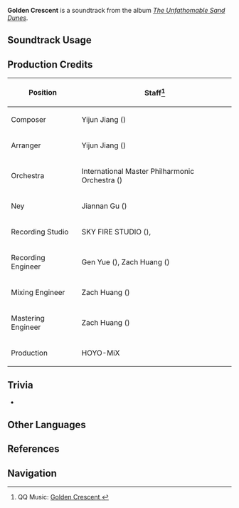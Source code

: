 {{Soundtrack Infobox
|image          = The Unfathomable Sand Dunes.png
|album          = The Unfathomable Sand Dunes
|disc           = 1
|number         = 15
|featured       =
|featured2      =
|featured3      =
|featured_disc  =
|featured_disc2 =
|featured_disc3 =
|youtube_id     = hR1J3_sY5Q4
|spotify_id     = 172MxvROcIAaYUuCu6EhQj
|previous       = Dance of Scorpions
|next           = A Pearl Amongst Legends
}}
'''Golden Crescent''' is a soundtrack from the album ''[[The Unfathomable Sand Dunes]]''.

==Soundtrack Usage==
{{Soundtrack Usage
|quest    = 
|location = Girdle of the Sands//night
|domain   = 
}}

==Production Credits==
{| class="wikitable"
! Position
! Staff<ref>QQ Music: [https://y.qq.com/n/ryqq/songDetail/003RgsXm0fdhGM Golden Crescent {{zh|荒沙与新月}}]</ref>
|-
! Composer
| Yijun Jiang ({{zh|姜以君}})
|-
! Arranger
| Yijun Jiang ({{zh|姜以君}})
|-
! Orchestra
| International Master Philharmonic Orchestra ({{zh|国际首席爱乐乐团}})
|-
! Ney
| Jiannan Gu ({{zh|顾剑楠}})
|-
! Recording Studio
| SKY FIRE STUDIO ({{zh|九紫天诚录音棚}}), {{Not a Typo|52Hz Studio}}
|-
! Recording Engineer
| Gen Yue ({{zh|岳艮}}), Zach Huang ({{zh|黄巍}})
|-
! Mixing Engineer
| Zach Huang ({{zh|黄巍}})
|-
! Mastering Engineer
| Zach Huang ({{zh|黄巍}})
|-
! Production
| HOYO-MiX
|}
<!--
==Gallery==
<gallery>
</gallery>
-->

==Trivia==
* {{Transclude|Dance of Scorpions|GirdleTheme1|section=1}}

==Other Languages==
{{Other Languages
|en      = Golden Crescent
|zhs     = 荒沙与新月
|zhs_rm  = Huāngshā yǔ Xīnyuè
|zht     = 荒沙與新月
|zht_rm  = Huāngshā yǔ Xīnyuè
|zh_tl   = The Barren Sands and the New Moon
|ja      = 荒漠と三日月
|ja_rm   = Koubaku to Mikadzuki
|ja_tl   = 
}}

==References==
{{Reflist}}

==Navigation==
{{Soundtrack Navbox|The Unfathomable Sand Dunes}}